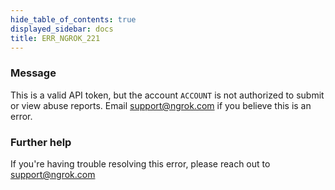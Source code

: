 ```yaml
---
hide_table_of_contents: true
displayed_sidebar: docs
title: ERR_NGROK_221
---
```


### Message

This is a valid API token, but the account `ACCOUNT` is not authorized to submit or view abuse reports. Email support@ngrok.com if you believe this is an error.

### Further help

If you're having trouble resolving this error, please reach out to [support@ngrok.com](mailto:support@ngrok.com?subject=Help%20with%20ERR_NGROK_221)
